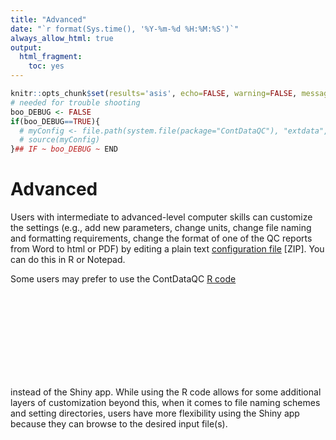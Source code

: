 ```yaml
---
title: "Advanced"
date: "`r format(Sys.time(), '%Y-%m-%d %H:%M:%S')`"
always_allow_html: true
output:
  html_fragment:
    toc: yes
---
```


```r
knitr::opts_chunk$set(results='asis', echo=FALSE, warning=FALSE, message = FALSE)
# needed for trouble shooting
boo_DEBUG <- FALSE
if(boo_DEBUG==TRUE){
  # myConfig <- file.path(system.file(package="ContDataQC"), "extdata", "config.ORIG.R")
  # source(myConfig)
}## IF ~ boo_DEBUG ~ END
```
# Advanced

Users with intermediate to advanced-level computer skills can customize the settings (e.g., add new parameters, change units, change file naming and formatting requirements, change the format of one of the QC reports from Word to html or PDF) by editing a plain text [configuration file](Config_default.zip) [ZIP]. You can do this in R or Notepad.

Some users may prefer to use the ContDataQC
<a href="https://github.com/leppott/ContDataQC" data-once="external-links protected-links" target="_blank">R code<svg class="icon icon--exit is-spaced-before" role="img"> == $0 <title>Exit EPA's website</title><use href="https://www.epa.gov/themes/epa_theme/images/sprite.svg#launch"></use></svg></a> instead of the Shiny app. While using the R code allows for some additional layers of customization beyond this, when it comes to file naming schemes and setting directories, users have more flexibility using the Shiny app because they can browse to the desired input file(s).